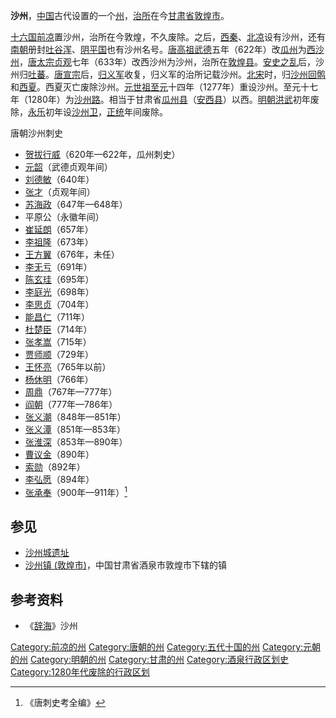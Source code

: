 '''沙州'''，[[中国|中国]]古代设置的一个[[州|州]]，[[治所|治所]]在今[[甘肃省|甘肃省]][[敦煌市|敦煌市]]。

[[十六国|十六国]][[前凉|前凉]]置沙州，治所在今敦煌，不久废除。之后，[[西秦|西秦]]、[[北凉|北凉]]设有沙州，还有[[南朝|南朝]]册封[[吐谷浑|吐谷浑]]、[[阴平国|阴平国]]也有沙州名号。[[唐高祖|唐高祖]][[武德|武德]]五年（622年）改[[瓜州_(古代)|瓜州]]为[[西沙州|西沙州]]，[[唐太宗|唐太宗]][[貞觀_(唐朝)|贞观]]七年（633年）改西沙州为沙州，治所在[[敦煌县|敦煌县]]。[[安史之乱|安史之乱]]后，沙州归[[吐蕃|吐蕃]]。[[唐宣宗|唐宣宗]]后，[[归义军|归义军]]收复，归义军的治所记载沙州。[[北宋|北宋]]时，归[[沙州回鹘|沙州回鹘]]和[[西夏|西夏]]。西夏灭亡废除沙州。[[元世祖|元世祖]][[至元_(忽必烈)|至元]]十四年（1277年）重设沙州。至元十七年（1280年）为[[沙州路|沙州路]]。相当于甘肃省[[瓜州县|瓜州县]]（[[安西县|安西县]]）以西。[[明朝|明朝]][[洪武|洪武]]初年废除，[[永乐_(明朝)|永乐]]初年设[[沙州卫|沙州卫]]，[[正统_(明朝)|正统]]年间废除。

;唐朝沙州刺史
*[[贺拔行威|贺拔行威]]（620年—622年，瓜州刺史）
*[[元韶|元韶]]（武德贞观年间）
*[[刘德敏|刘德敏]]（640年）
*[[张才|张才]]（贞观年间）
*[[苏海政|苏海政]]（647年—648年）
*平原公（永徽年间）
*[[崔延朗|崔延朗]]（657年）
*[[李祖隆|李祖隆]]（673年）
*[[王方翼|王方翼]]（676年，未任）
*[[李无亏|李无亏]]（691年）
*[[陈玄珪|陈玄珪]]（695年）
*[[李庭光|李庭光]]（698年）
*[[李思贞|李思贞]]（704年）
*[[能昌仁|能昌仁]]（711年）
*[[杜楚臣|杜楚臣]]（714年）
*[[张孝嵩|张孝嵩]]（715年）
*[[贾师顺|贾师顺]]（729年）
*[[王怀亮|王怀亮]]（765年以前）
*[[杨休明|杨休明]]（766年）
*[[周鼎|周鼎]]（767年—777年）
*[[阎朝|阎朝]]（777年—786年）
*[[张义潮|张义潮]]（848年—851年）
*[[张义潭|张义潭]]（851年—853年）
*[[张淮深|张淮深]]（853年—890年）
*[[曹议金|曹议金]]（890年）
*[[索勋|索勋]]（892年）
*[[李弘愿|李弘愿]]（894年）
*[[张承奉|张承奉]]（900年—911年）<ref>《唐刺史考全编》</ref>

==参见==
*[[沙州城遗址|沙州城遗址]]
*[[沙州镇_(敦煌市)|沙州镇 (敦煌市)]]，中国甘肃省酒泉市敦煌市下辖的镇

== 参考资料 ==
{{Reflist}}
*《[[辞海|辞海]]》沙州

{{唐朝行政區劃|nocat}}
{{DEFAULTSORT:S}}
[[Category:前凉的州|Category:前凉的州]]
[[Category:唐朝的州|Category:唐朝的州]]
[[Category:五代十国的州|Category:五代十国的州]]
[[Category:元朝的州|Category:元朝的州]]
[[Category:明朝的州|Category:明朝的州]]
[[Category:甘肃的州|Category:甘肃的州]]
[[Category:酒泉行政区划史|Category:酒泉行政区划史]]
[[Category:1280年代废除的行政区划|Category:1280年代废除的行政区划]]